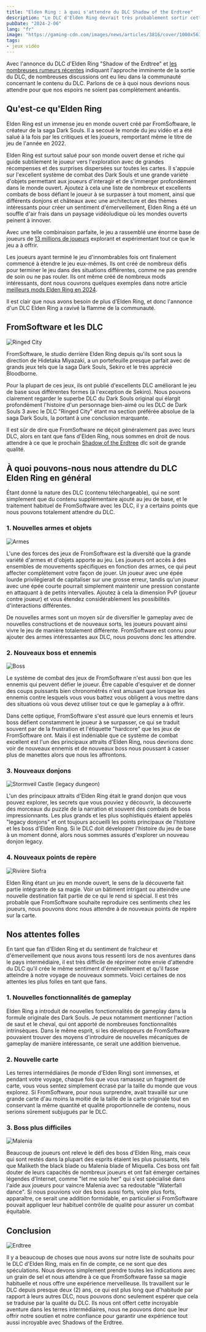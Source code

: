 ```yaml
---
title: "Elden Ring : à quoi s'attendre du DLC Shadow of the Erdtree"
description: "Le DLC d'Elden Ring devrait très probablement sortir cette année, les joueurs ont de grandes attentes et spéculations sur son contenu. Dans cet article nous discutons des spéculations les plus notables."
pubDate: "2024-2-06"
lang: "fr"
image: "https://gaming-cdn.com/images/news/articles/3816/cover/1000x563/elden-ring-expansion-not-due-for-release-just-yet-cover6569e7722e753.jpg"
tags:
- jeux vidéo
---
```



Avec l'annonce du DLC d'Elden Ring "Shadow of the Erdtree" et [les nombreuses rumeurs récentes](https://www.forbes.com/sites/erikkain/2023/12/17/elden-ring-shadow-of-the-erdtree-dlc-release-date-leaked/?sh=6160549f5479) indiquant l'approche imminente de la sortie du DLC, de nombreuses discussions ont eu lieu dans la communauté concernant le contenu du DLC. Parlons de ce à quoi nous devrions nous attendre pour que nos espoirs ne soient pas complètement anéantis.


## Qu'est-ce qu'Elden Ring
Elden Ring est un immense jeu en monde ouvert créé par FromSoftware, le créateur de la saga Dark Souls. Il a secoué le monde du jeu vidéo et a été salué à la fois par les critiques et les joueurs, remportant même le titre de jeu de l'année en 2022.


Elden Ring est surtout salué pour son monde ouvert dense et riche qui guide subtilement le joueur vers l'exploration avec de grandes récompenses et des surprises dispersées sur toutes les cartes. Il s'appuie sur l'excellent système de combat des Dark Souls et une grande variété d'objets permettant aux joueurs d'interagir et de s'immerger profondément dans le monde ouvert. Ajoutez à cela une liste de nombreux et excellents combats de boss défiant le joueur à se surpasser à tout moment, ainsi que différents donjons et châteaux avec une architecture et des thèmes intéressants pour créer un sentiment d'émerveillement, Elden Ring a été un souffle d'air frais dans un paysage vidéoludique où les mondes ouverts peinent à innover.


Avec une telle combinaison parfaite, le jeu a rassemblé une énorme base de joueurs de [13 millions de joueurs](https://www.statista.com/statistics/1300663/elden-ring-sales-worldwide/) explorant et expérimentant tout ce que le jeu a à offrir.


Les joueurs ayant terminé le jeu d'innombrables fois ont finalement commencé à étendre le jeu eux-mêmes. Ils ont créé de nombreux défis pour terminer le jeu dans des situations différentes, comme ne pas prendre de soin ou ne pas rouler. Ils ont même créé de nombreux mods intéressants, dont nous couvrons quelques exemples dans notre article [meilleurs mods Elden Ring en 2024](elden-ring-top-10-des-mods-pour-changer-completement-votre-experience).


Il est clair que nous avons besoin de plus d'Elden Ring, et donc l'annonce d'un DLC Elden Ring a ravivé la flamme de la communauté.


## FromSoftware et les DLC
<Image caption="Ringed city" src="https://www.wallpaperflare.com/static/9/948/1022/dark-souls-iii-dark-souls-gothic-midevil-wallpaper.jpg" alt="Ringed City" />


FromSoftware, le studio derrière Elden Ring depuis qu'ils sont sous la direction de Hidetaka Miyazaki, a un portefeuille presque parfait avec de grands jeux tels que la saga Dark Souls, Sekiro et le très apprécié Bloodborne.


Pour la plupart de ces jeux, ils ont publié d'excellents DLC améliorant le jeu de base sous différentes formes (à l'exception de Sekiro). Nous pouvons clairement regarder le superbe DLC du Dark Souls original qui élargit profondément l'histoire d'un personnage bien-aimé ou les DLC de Dark Souls 3 avec le DLC "Ringed City" étant ma section préférée absolue de la saga Dark Souls, la portant à une conclusion marquante.


Il est sûr de dire que FromSoftware ne déçoit généralement pas avec leurs DLC, alors en tant que fans d'Elden Ring, nous sommes en droit de nous attendre à ce que le prochain [Shadow of the Erdtree](https://eldenring.wiki.fextralife.com/DLC) dlc soit de grande qualité.


## À quoi pouvons-nous nous attendre du DLC Elden Ring en général
Étant donné la nature des DLC (contenu téléchargeable), qui ne sont simplement que du contenu supplémentaire ajouté au jeu de base, et le traitement habituel de FromSoftware avec les DLC, il y a certains points que nous pouvons totalement attendre du DLC.


### 1. Nouvelles armes et objets
<Image src="https://static0.gamerantimages.com/wordpress/wp-content/uploads/2023/07/elden-ring-convergence-mod-best-weapons-1.jpg" alt="Armes"  />


L'une des forces des jeux de FromSoftware est la diversité que la grande variété d'armes et d'objets apporte au jeu. Les joueurs ont accès à des ensembles de mouvements spécifiques en fonction des armes, ce qui peut affecter complètement votre façon de jouer. Un joueur avec une épée lourde privilégierait de capitaliser sur une grosse erreur, tandis qu'un joueur avec une épée courte pourrait simplement maintenir une pression constante en attaquant à de petits intervalles. Ajoutez à cela la dimension PvP (joueur contre joueur) et vous étendez considérablement les possibilités d'interactions différentes.


De nouvelles armes sont un moyen sûr de diversifier le gameplay avec de nouvelles constructions et de nouveaux sorts, les joueurs pouvant ainsi vivre le jeu de manière totalement différente. FromSoftware est connu pour ajouter des armes intéressantes aux DLC, nous pouvons donc les attendre.


### 2. Nouveaux boss et ennemis
<Image src="https://assetsio.reedpopcdn.com/elden-ring-margit_szFJLrx.jpg?width=1200&height=1200&fit=bounds&quality=70&format=jpg&auto=webp" alt="Boss" />


Le système de combat des jeux de FromSoftware n'est aussi bon que les ennemis qui peuvent défier le joueur. Être capable d'esquiver et de donner des coups puissants bien chronométrés n'est amusant que lorsque les ennemis contre lesquels vous vous battez vous obligent à vous mettre dans des situations où vous devez utiliser tout ce que le gameplay a à offrir.


Dans cette optique, FromSoftware s'est assuré que leurs ennemis et leurs boss défient constamment le joueur à se surpasser, ce qui se traduit souvent par de la frustration et l'étiquette "hardcore" que les jeux de FromSoftware ont. Mais il est indéniable que ce système de combat excellent est l'un des principaux attraits d'Elden Ring, nous devrions donc voir de nouveaux ennemis et de nouveaux boss nous poussant à casser plus de manettes alors que nous les affrontons.


### 3. Nouveaux donjons
<Image src="https://cdnb.artstation.com/p/assets/images/images/048/542/875/large/artur-highresscreenshot00035.jpg?1650320748" alt="Stormveil Castle (legacy dungeon)"  />


L'un des principaux attraits d'Elden Ring était le grand donjon que vous pouvez explorer, les secrets que vous pouviez y découvrir, la découverte des morceaux du puzzle de la narration et souvent des combats de boss impressionnants. Les plus grands et les plus sophistiqués étaient appelés "legacy donjons" et ont toujours accueilli les points principaux de l'histoire et les boss d'Elden Ring. Si le DLC doit développer l'histoire du jeu de base à un moment donné, alors nous sommes assurés d'explorer un nouveau donjon legacy.


### 4. Nouveaux points de repère
<Image src="https://eip.gg/wp-content/uploads/2022/04/Nokron-Eternal-City-Featured-Image.jpg" alt="Rivière Siofra" />


Elden Ring étant un jeu en monde ouvert, le sens de la découverte fait partie intégrante de sa magie. Voir un bâtiment intrigant ou atteindre une nouvelle destination fait partie de ce qui le rend si spécial. Il est très probable que FromSoftware souhaite reproduire ces sentiments chez les joueurs, nous pouvons donc nous attendre à de nouveaux points de repère sur la carte.


## Nos attentes folles
En tant que fan d'Elden Ring et du sentiment de fraîcheur et d'émerveillement que nous avons tous ressenti lors de nos aventures dans le pays intermédiaire, il est très difficile de réprimer notre envie d'attendre du DLC qu'il crée le même sentiment d'émerveillement et qu'il fasse atteindre à notre voyage de nouveaux sommets. Voici certaines de nos attentes les plus folles en tant que fans.


### 1. Nouvelles fonctionnalités de gameplay
Elden Ring a introduit de nouvelles fonctionnalités de gameplay dans la formule originale des Dark Souls. Je peux notamment mentionner l'action de saut et le cheval, qui ont apporté de nombreuses fonctionnalités intrinsèques. Dans le même esprit, si les développeurs de FromSoftware pouvaient trouver des moyens d'introduire de nouvelles mécaniques de gameplay de manière intéressante, ce serait une addition bienvenue.


### 2. Nouvelle carte
Les terres intermédiaires (le monde d'Elden Ring) sont immenses, et pendant votre voyage, chaque fois que vous ramassez un fragment de carte, vous vous sentez simplement écrasé par la taille du monde que vous explorez. Si FromSoftware, pour nous surprendre, avait travaillé sur une grande carte d'au moins la moitié de la taille de la carte originale tout en conservant la même quantité et qualité proportionnelle de contenu, nous serions sûrement subjugués par le DLC.


### 3. Boss plus difficiles
<Image src="https://assetsio.reedpopcdn.com/malenia-head-elden-ring.jpg?width=1600&height=900&fit=crop&quality=100&format=png&enable=upscale&auto=webp" alt="Malenia" />


Beaucoup de joueurs ont relevé le défi des boss d'Elden Ring, mais ceux qui sont restés dans la plupart des esprits étaient les plus puissants, tels que Maliketh the black blade ou Malenia blade of Miquella. Ces boss ont fait douter de leurs capacités de nombreux joueurs et ont fait émerger certaines légendes d'Internet, comme "let me solo her" qui s'est spécialisé dans l'aide aux joueurs pour vaincre Malenia avec sa redoutable "Waterfall dance". Si nous pouvions voir des boss aussi forts, voire plus forts, apparaître, ce serait une addition formidable, en particulier si FromSoftware pouvait appliquer leur habituel contrôle de qualité pour assurer un combat équitable.


## Conclusion
<Image src="https://sm.ign.com/t/ign_ap/photo/default/shadow-of-the-erdtree-3-1677574530364_unn3.1080.jpg" alt="Erdtree" />


Il y a beaucoup de choses que nous avons sur notre liste de souhaits pour le DLC d'Elden Ring, mais en fin de compte, ce ne sont que des spéculations. Nous devons simplement prendre toutes les indications avec un grain de sel et nous attendre à ce que FromSoftware fasse sa magie habituelle et nous offre une expérience merveilleuse. Ils travaillent sur le DLC depuis presque deux (2) ans, ce qui est plus long que d'habitude par rapport à leurs autres DLC, nous pouvons donc seulement espérer que cela se traduise par la qualité du DLC. Ils nous ont offert cette incroyable aventure dans les terres intermédiaires, nous ne pouvons donc que leur offrir notre soutien et notre confiance pour garantir une expérience tout aussi incroyable avec Shadows of the Erdtree.



